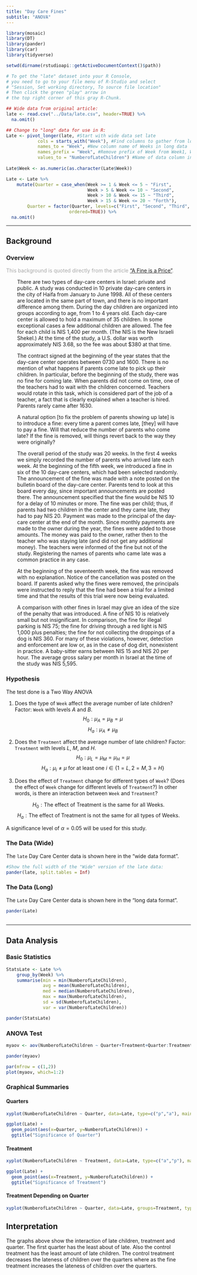 ```yaml
---
title: "Day Care Fines"
subtitle: "ANOVA"
---
```


<script type="text/javascript">
 function showhide(id) {
    var e = document.getElementById(id);
    e.style.display = (e.style.display == 'block') ? 'none' : 'block';
 }
</script>

```r
library(mosaic)
library(DT)
library(pander)
library(car)
library(tidyverse)

setwd(dirname(rstudioapi::getActiveDocumentContext()$path))

# To get the "late" dataset into your R Console, 
# you need to go to your file menu of R-Studio and select
# "Session, Set working directory, To source file location"
# Then click the green "play" arrow in 
# the top right corner of this gray R-Chunk. 

## Wide data from original article:
late <- read.csv("../Data/late.csv", header=TRUE) %>% 
  na.omit()

## Change to "long" data for use in R:
Late <- pivot_longer(late, #Start with wide data set late
            cols = starts_with("Week"), #Find columns to gather from long data
            names_to = "Week", #New column name of Weeks in long data
            names_prefix = "Week", #Remove prefix of Week from Week1, Week2, ...
            values_to = "NumberofLateChildren") #Name of data column in long data
    
Late$Week <- as.numeric(as.character(Late$Week))

Late <- Late %>% 
    mutate(Quarter = case_when(Week >= 1 & Week <= 5 ~ "First",
                               Week > 5 & Week <= 10 ~ "Second",
                               Week > 10 & Week <= 15 ~ "Third",
                               Week > 15 & Week <= 20 ~ "Forth"),
        Quarter = factor(Quarter, levels=c("First", "Second", "Third", "Forth"), 
                        ordered=TRUE)) %>% 
  na.omit()

```



----

## Background {.tabset .tabset-fade}

### Overview

<div style="color:#a8a8a8;">
This background is quoted directly from the article ["A Fine is a Price"](http://rady.ucsd.edu/faculty/directory/gneezy/pub/docs/fine.pdf). 
</div>

<div style="padding-left:30px; padding-right:30px;">

There are two types of day-care centers in Israel: private and public. A study was conducted in 10 private day-care centers in the city of Haifa from January to June 1998. All of these centers are located in the same part of town, and there is no important difference among them. During the day children are organized into groups according to age, from 1 to 4 years old. Each day-care center is allowed to hold a maximum of 35 children. In some exceptional cases a few additional children are allowed. The fee for each child is NIS 1,400 per month. (The NIS is the New Israeli Shekel.) At the time of the study, a U.S. dollar was worth approximately NIS 3.68, so the fee was about $380 at that time. 

The contract signed at the beginning of the year states that the day-care
center operates between 0730 and 1600. There is no mention of what happens if parents come late to pick up their children. In particular, before the beginning of the study, there was no fine for coming late. When parents did not come on time, one of the teachers had to wait with the children concerned. Teachers would rotate in this task, which is considered part of the job of a teacher, a fact that is clearly explained when a teacher is hired. Parents rarely came after 1630. 

A natural option [to fix the problem of parents showing up late] is to introduce a fine: every time a parent comes late, [they] will have to pay a fine. Will that reduce the number of parents who come late? If the fine is removed, will things revert back to the way they were originally?

The overall period of the study was 20 weeks. In the first 4 weeks we
simply recorded the number of parents who arrived late each week. At the
beginning of the fifth week, we introduced a fine in six of the 10 day-care centers, which had been selected randomly. The announcement of the fine was made with a note posted on the bulletin board of the day-care center. Parents tend to look at this board every day, since important announcements are posted there. The announcement specified that the fine would be NIS 10 for a delay of 10 minutes or more. The fine was per child; thus, if parents had two children in the center and they came late, they had to pay NIS 20. Payment was made to the principal of the day-care center at the end of the month. Since monthly payments are made to the owner during the year, the fines were added to those amounts. The money was paid to the owner, rather then to the teacher who was staying late (and did not get any additional money). The teachers were informed of the fine but not of the study. Registering the names of parents who came late was a common practice in any case.

At the beginning of the seventeenth week, the fine was removed with no explanation. Notice of the cancellation was posted on the board. If parents asked why the fines were removed, the principals were instructed to reply that the fine had been a trial for a limited time and that the results of this trial were now being evaluated.

A comparison with other fines in Israel may give an idea of the size of
the penalty that was introduced. A fine of NIS 10 is relatively small but not insignificant. In comparison, the fine for illegal parking is NIS 75; the fine for driving through a red light is NIS 1,000 plus penalties; the fine for not collecting the droppings of a dog is NIS 360. For many of these violations, however, detection and enforcement are low or, as in the case of dog dirt, nonexistent in practice. A baby-sitter earns between NIS 15 and NIS 20 per hour. The average gross salary per month in Israel at the time of the study was NIS 5,595.

</div>

### Hypothesis

The test done is a Two Way ANOVA

1. Does the type of `Week` affect the average number of late children? Factor: `Week` with levels $A$ and $B$.
$$
  H_0: \mu_A = \mu_B = \mu
$$
$$
  H_a: \mu_A \neq \mu_B 
$$

2. Does the `Treatment` affect the average number of late children? Factor: `Treatment` with levels $L$, $M$, and $H$.
$$
  H_0: \mu_L = \mu_M = \mu_H = \mu
$$
$$
  H_a: \mu_i \neq \mu \ \text{for at least one}\ i\in\{1=L,2=M,3=H\}
$$

3. Does the effect of `Treatment` change for different types of `Week`? (Does the effect of `Week` change for different levels of `Treatment`?) In other words, is there an interaction between `Week` and `Treatment`?

$$
  H_0: \text{The effect of Treatment is the same for all Weeks.}
$$
$$
  H_a: \text{The effect of Treatment is not the same for all types of Weeks.}
$$

A significance level of $\alpha = 0.05$ will be used for this study.


### The Data (Wide)


The `late` Day Care Center data is shown here in the "wide data format". 

```r
#Show the full width of the "Wide" version of the late data:
pander(late, split.tables = Inf)
```


### The Data (Long)

The `Late` Day Care Center data is shown here in the "long data format".

```r
pander(Late)
```

<!--If you want to give your critiquers some ideas about what you have questions on and would like help with, place those details here.-->

<!-- ### Comments to Critiquers: -->



<!--End your comments to your critiquers before this line.-->



##  

----

<!-- You can begin writing again after here.-->



## Data Analysis

### Basic Statistics

```r
StatsLate <- Late %>%  
    group_by(Week) %>% 
    summarise(min = min(NumberofLateChildren),
              avg = mean(NumberofLateChildren),
              med = median(NumberofLateChildren),
              max = max(NumberofLateChildren),
              sd = sd(NumberofLateChildren), 
              var = var(NumberofLateChildren)) 

pander(StatsLate)
```

### ANOVA Test

```r
myaov <- aov(NumberofLateChildren ~ Quarter+Treatment+Quarter:Treatment, data=Late)

pander(myaov)
```

```r
par(mfrow = c(1,2))
plot(myaov, which=1:2)
```

### Graphical Summaries

#### Quarters

```r
xyplot(NumberofLateChildren ~ Quarter, data=Late, type=c("p","a"), main="Significance of Quarter", col='gray') 
```

```r
ggplot(Late) + 
  geom_point(aes(x=Quarter, y=NumberofLateChildren)) +
  ggtitle("Significance of Quarter")
```

#### Treatment

```r
xyplot(NumberofLateChildren ~ Treatment, data=Late, type=c("a","p"), main="Significance of Treatment", col='gray') 
```

```r
ggplot(Late) + 
  geom_point(aes(x=Treatment, y=NumberofLateChildren)) +
  ggtitle("Significance of Treatment")
```

#### Treatment Depending on Quarter

```r
xyplot(NumberofLateChildren ~ Quarter, data=Late, groups=Treatment, type=c("p","a"), main="Significance of the Interaction", auto.key=list(corner=c(1,1)))
```

## Interpretation

The graphs above show the interaction of late children, treatment and quarter. The first quarter has the least about of late. Also the control treatment has the least amount of late children. The control treatment decreases the lateness of children over the quarters where as the fine treatment increases the lateness of children over the quarters. 
